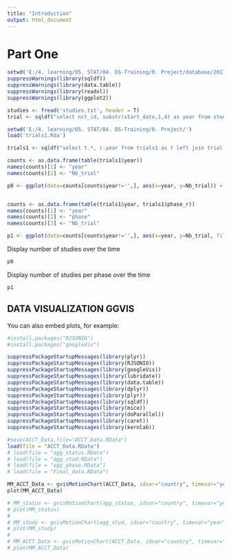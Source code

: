 ---
title: "Introduction"
output: html_document
---

# Part One
```{r , echo=FALSE, include=FALSE, cache=FALSE}
setwd('E:/4. learning/05. STAT/04. DS-Training/0. Project/database/20170811_pipe-delimited-export')
suppressWarnings(library(sqldf))
suppressWarnings(library(data.table))
suppressWarnings(library(readxl))
suppressWarnings(library(ggplot2))

studies <- fread('studies.txt', header = T)
trial <- sqldf("select nct_id, substr(start_date,1,4) as year from studies ")

setwd('E:/4. learning/05. STAT/04. DS-Training/0. Project/')
load('trials1.Rda')

trials1 <- sqldf("select t.*, r.year from trials1 as t left join trial as r on t.nct_id = r.nct_id")

counts <- as.data.frame(table(trials1$year))
names(counts)[1] <- "year"
names(counts)[2] <- "Nb_trial"

p0 <- ggplot(data=counts[counts$year!='',], aes(x=year, y=Nb_trial)) + geom_bar(stat="identity") + theme(panel.border = element_blank(), panel.grid.major = element_blank(), panel.grid.minor = element_blank(), axis.text.x = element_text(angle=45))


counts <- as.data.frame(table(trials1$year, trials1$phase_r))
names(counts)[1] <- "year"
names(counts)[2] <- "phase"
names(counts)[3] <- "Nb_trial"

p1 <- ggplot(data=counts[counts$year!='',], aes(x=year, y=Nb_trial, fill=phase)) + geom_bar(stat="identity") + theme(panel.border = element_blank(), panel.grid.major = element_blank(), panel.grid.minor = element_blank(), axis.text.x = element_text(angle=45))


```


Display number of studies over the time
```{r eval= T, echo=TRUE}


p0

```



Display number of studies per phase over the time
```{r eval= T, echo=TRUE}


p1

```


## DATA VISUALIZATION GGVIS

You can also embed plots, for example:

```{r pressure, echo=FALSE}
#install.packages("RJSONIO")
#install.packages("googleVis")

suppressPackageStartupMessages(library(plyr))
suppressPackageStartupMessages(library(RJSONIO))
suppressPackageStartupMessages(library(googleVis))
suppressPackageStartupMessages(library(lubridate))
suppressPackageStartupMessages(library(data.table))
suppressPackageStartupMessages(library(dplyr))
suppressPackageStartupMessages(library(plyr))
suppressPackageStartupMessages(library(sqldf))
suppressPackageStartupMessages(library(mice))
suppressPackageStartupMessages(library(doParallel))
suppressPackageStartupMessages(library(caret))
suppressPackageStartupMessages(library(kernlab))

#save(ACCT_Data,file="ACCT_Data.RData")
load(file = "ACCT_Data.RData")
# load(file = "agg_status.RData")
# load(file = "agg_stud.RData")
# load(file = "agg_phase.RData")
# load(file = "Final_data.RData")

MM_ACCT_Data <- gvisMotionChart(ACCT_Data, idvar="country", timevar="year")
plot(MM_ACCT_Data)

# MM_status <- gvisMotionChart(agg_status, idvar="country", timevar="year")
# plot(MM_status)
# 
# MM_study <- gvisMotionChart(agg_stud, idvar="country", timevar="year")
# plot(MM_study)
# 
# MM_ACCT_Data <- gvisMotionChart(ACCT_Data, idvar="country", timevar="year")
# plot(MM_ACCT_Data)

```
  
  